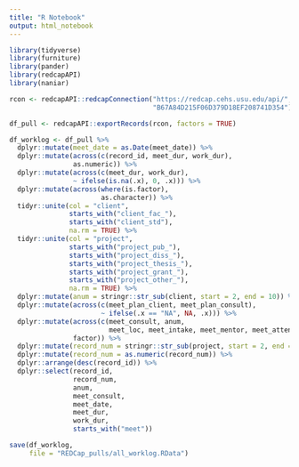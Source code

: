 ---
title: "R Notebook"
output: html_notebook
---



```{r}
library(tidyverse)
library(furniture)
library(pander)
library(redcapAPI)
library(naniar)
```


```{r}
rcon <- redcapAPI::redcapConnection("https://redcap.cehs.usu.edu/api/", 
                                    "B67A84D215F06D379D18EF208741D354")

df_pull <- redcapAPI::exportRecords(rcon, factors = TRUE)
```


```{r}
df_worklog <- df_pull %>% 
  dplyr::mutate(meet_date = as.Date(meet_date)) %>%
  dplyr::mutate(across(c(record_id, meet_dur, work_dur),
                as.numeric)) %>%
  dplyr::mutate(across(c(meet_dur, work_dur),
                ~ ifelse(is.na(.x), 0, .x))) %>%
  dplyr::mutate(across(where(is.factor),
                       as.character)) %>%
  tidyr::unite(col = "client",
               starts_with("client_fac_"),
               starts_with("client_std"),
               na.rm = TRUE) %>%
  tidyr::unite(col = "project",
               starts_with("project_pub_"),
               starts_with("project_diss_"),
               starts_with("project_thesis_"),
               starts_with("project_grant_"),
               starts_with("project_other_"),
               na.rm = TRUE) %>%
  dplyr::mutate(anum = stringr::str_sub(client, start = 2, end = 10)) %>% 
  dplyr::mutate(across(c(meet_plan_client, meet_plan_consult),
                       ~ ifelse(.x == "NA", NA, .x))) %>% 
  dplyr::mutate(across(c(meet_consult, anum, 
                         meet_loc, meet_intake, meet_mentor, meet_attend, meet_phase),
                factor)) %>% 
  dplyr::mutate(record_num = stringr::str_sub(project, start = 2, end = 4)) %>% 
  dplyr::mutate(record_num = as.numeric(record_num)) %>% 
  dplyr::arrange(desc(record_id)) %>% 
  dplyr::select(record_id,
                record_num,
                anum,
                meet_consult,
                meet_date,
                meet_dur,
                work_dur,
                starts_with("meet"))
```



```{r}
save(df_worklog,
     file = "REDCap_pulls/all_worklog.RData")
```

